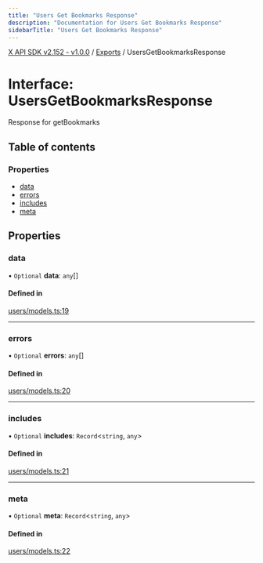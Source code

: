 ```yaml
---
title: "Users Get Bookmarks Response"
description: "Documentation for Users Get Bookmarks Response"
sidebarTitle: "Users Get Bookmarks Response"
---
```


[X API SDK v2.152 - v1.0.0](../README.md) / [Exports](../modules.md) / UsersGetBookmarksResponse

# Interface: UsersGetBookmarksResponse

Response for getBookmarks

## Table of contents

### Properties

- [data](UsersGetBookmarksResponse.md#data)
- [errors](UsersGetBookmarksResponse.md#errors)
- [includes](UsersGetBookmarksResponse.md#includes)
- [meta](UsersGetBookmarksResponse.md#meta)

## Properties

### data

• `Optional` **data**: `any`[]

#### Defined in

[users/models.ts:19](https://github.com/xdevplatform/xdk/blob/ad4172ef5f68f089e0f077a190b271016dd35bf7/xdk/typescript/src/users/models.ts#L19)

___

### errors

• `Optional` **errors**: `any`[]

#### Defined in

[users/models.ts:20](https://github.com/xdevplatform/xdk/blob/ad4172ef5f68f089e0f077a190b271016dd35bf7/xdk/typescript/src/users/models.ts#L20)

___

### includes

• `Optional` **includes**: `Record`\<`string`, `any`\>

#### Defined in

[users/models.ts:21](https://github.com/xdevplatform/xdk/blob/ad4172ef5f68f089e0f077a190b271016dd35bf7/xdk/typescript/src/users/models.ts#L21)

___

### meta

• `Optional` **meta**: `Record`\<`string`, `any`\>

#### Defined in

[users/models.ts:22](https://github.com/xdevplatform/xdk/blob/ad4172ef5f68f089e0f077a190b271016dd35bf7/xdk/typescript/src/users/models.ts#L22)
